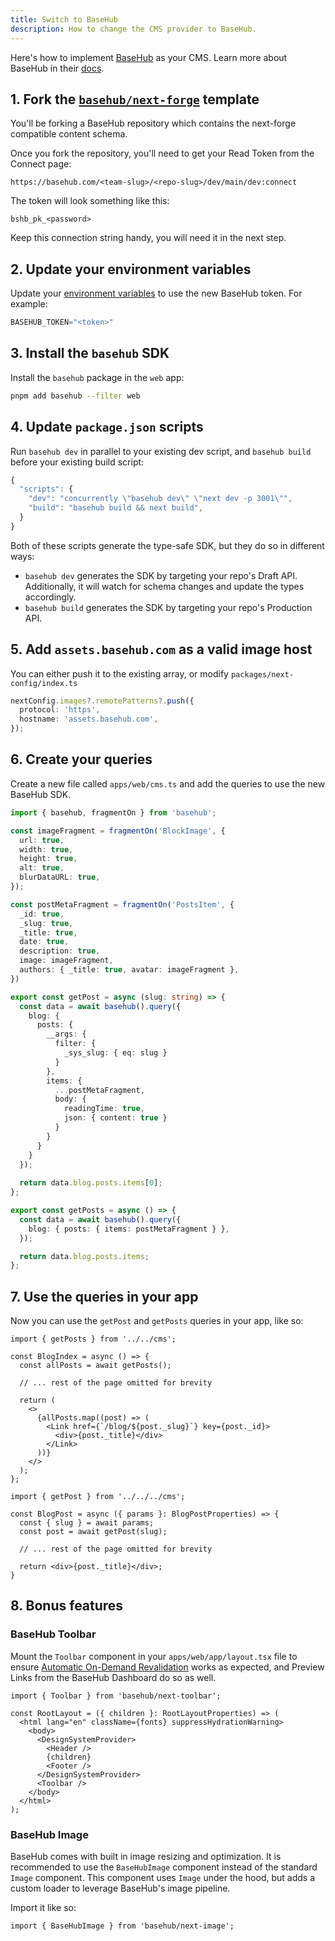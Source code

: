 ```yaml
---
title: Switch to BaseHub
description: How to change the CMS provider to BaseHub.
---
```


Here's how to implement [BaseHub](https://basehub.com) as your CMS. Learn more about BaseHub in their [docs](https://docs.basehub.com).

## 1. Fork the [`basehub/next-forge`](https://basehub.com/basehub/next-forge) template

You'll be forking a BaseHub repository which contains the next-forge compatible content schema.

Once you fork the repository, you'll need to get your Read Token from the Connect page:

```
https://basehub.com/<team-slug>/<repo-slug>/dev/main/dev:connect
```

The token will look something like this:

```
bshb_pk_<password>
```

Keep this connection string handy, you will need it in the next step.

## 2. Update your environment variables

Update your [environment variables](/env) to use the new BaseHub token. For example:

```ts apps/web/.env
BASEHUB_TOKEN="<token>"
```

## 3. Install the `basehub` SDK

Install the `basehub` package in the `web` app:

```sh Terminal
pnpm add basehub --filter web
```

## 4. Update `package.json` scripts

Run `basehub dev` in parallel to your existing dev script, and `basehub build` before your existing build script:

```ts apps/web/package.json {3-4}
{
  "scripts": {
    "dev": "concurrently \"basehub dev\" \"next dev -p 3001\"",
    "build": "basehub build && next build",
  }
}
```

Both of these scripts generate the type-safe SDK, but they do so in different ways:

- `basehub dev` generates the SDK by targeting your repo's Draft API. Additionally, it will watch for schema changes and update the types accordingly.
- `basehub build` generates the SDK by targeting your repo's Production API.

## 5. Add `assets.basehub.com` as a valid image host

<Note>You can either push it to the existing array, or modify `packages/next-config/index.ts`</Note>

```ts apps/web/next.config.ts
nextConfig.images?.remotePatterns?.push({
  protocol: 'https',
  hostname: 'assets.basehub.com',
});
```

## 6. Create your queries

Create a new file called `apps/web/cms.ts` and add the queries to use the new BaseHub SDK.

```ts apps/web/cms.ts
import { basehub, fragmentOn } from 'basehub';

const imageFragment = fragmentOn('BlockImage', {
  url: true,
  width: true,
  height: true,
  alt: true,
  blurDataURL: true,
});

const postMetaFragment = fragmentOn('PostsItem', {
  _id: true,
  _slug: true,
  _title: true,
  date: true,
  description: true,
  image: imageFragment,
  authors: { _title: true, avatar: imageFragment },
})

export const getPost = async (slug: string) => {
  const data = await basehub().query({
    blog: {
      posts: {
        __args: {
          filter: {
            _sys_slug: { eq: slug }
          }
        },
        items: {
          ...postMetaFragment,
          body: {
            readingTime: true,
            json: { content: true }
          }
        }
      }
    }
  });
  
  return data.blog.posts.items[0];
};

export const getPosts = async () => {
  const data = await basehub().query({
    blog: { posts: { items: postMetaFragment } },
  });

  return data.blog.posts.items;
};
```

## 7. Use the queries in your app

Now you can use the `getPost` and `getPosts` queries in your app, like so:

```tsx apps/web/pages/blog/page.tsx
import { getPosts } from '../../cms';

const BlogIndex = async () => {
  const allPosts = await getPosts();

  // ... rest of the page omitted for brevity

  return (
    <>
      {allPosts.map((post) => (
        <Link href={`/blog/${post._slug}`} key={post._id}>
          <div>{post._title}</div>
        </Link>
      ))}
    </>
  );
};
```

```tsx apps/web/pages/blog/[slug].tsx
import { getPost } from '../../../cms';

const BlogPost = async ({ params }: BlogPostProperties) => {
  const { slug } = await params;
  const post = await getPost(slug);

  // ... rest of the page omitted for brevity

  return <div>{post._title}</div>;
}
```

## 8. Bonus features

### BaseHub Toolbar

Mount the `Toolbar` component in your `apps/web/app/layout.tsx` file to ensure [Automatic On-Demand Revalidation](https://docs.basehub.com/documentation/nextjs-integration/environments-and-caching#on-demand-revalidation-recommended) works as expected, and Preview Links from the BaseHub Dashboard do so as well.

```tsx apps/web/app/layout.tsx {11}
import { Toolbar } from 'basehub/next-toolbar';

const RootLayout = ({ children }: RootLayoutProperties) => (
  <html lang="en" className={fonts} suppressHydrationWarning>
    <body>
      <DesignSystemProvider>
        <Header />
        {children}
        <Footer />
      </DesignSystemProvider>
      <Toolbar />
    </body>
  </html>
);
```

### BaseHub Image

BaseHub comes with built in image resizing and optimization. It is recommended to use the `BaseHubImage` component instead of the standard `Image` component. This component uses `Image` under the hood, but adds a custom loader to leverage BaseHub's image pipeline.

Import it like so:

```tsx
import { BaseHubImage } from 'basehub/next-image';
```
